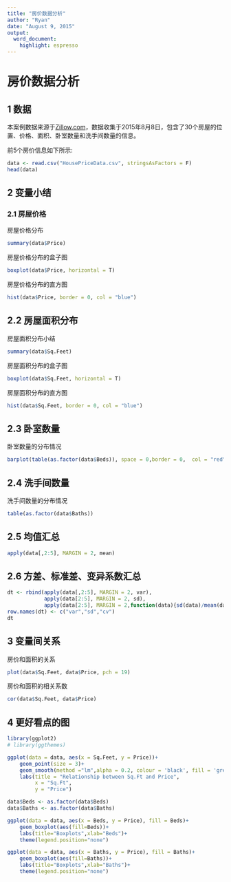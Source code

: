 ```yaml
---
title: "房价数据分析"
author: "Ryan"
date: "August 9, 2015"
output: 
  word_document: 
    highlight: espresso
---
```


# 房价数据分析
## 1 数据
本案例数据来源于[Zillow.com](http://zillow.com)，数据收集于2015年8月8日，包含了30个房屋的位置、价格、面积、卧室数量和洗手间数量的信息。    

前5个房价信息如下所示:
```r
data <- read.csv("HousePriceData.csv", stringsAsFactors = F)
head(data)
```

## 2 变量小结
### 2.1 房屋价格
房屋价格分布
```r
summary(data$Price)
```

房屋价格分布的盒子图
```r
boxplot(data$Price, horizontal = T)
```

房屋价格分布的直方图
```r
hist(data$Price, border = 0, col = "blue")
```

## 2.2 房屋面积分布
房屋面积分布小结
```r
summary(data$Sq.Feet)
```

房屋面积分布的盒子图
```r
boxplot(data$Sq.Feet, horizontal = T)
```

房屋面积分布的直方图
```r
hist(data$Sq.Feet, border = 0, col = "blue")
```

## 2.3 卧室数量
卧室数量的分布情况
```r
barplot(table(as.factor(data$Beds)), space = 0,border = 0,  col = "red")
```

## 2.4 洗手间数量
洗手间数量的分布情况
```r
table(as.factor(data$Baths))
```

## 2.5 均值汇总
```r
apply(data[,2:5], MARGIN = 2, mean)
```

## 2.6 方差、标准差、变异系数汇总
```r
dt <- rbind(apply(data[,2:5], MARGIN = 2, var),
            apply(data[2:5], MARGIN = 2, sd),
            apply(data[2:5], MARGIN = 2,function(data){sd(data)/mean(data)}))
row.names(dt) <- c("var","sd","cv")
dt
```

## 3 变量间关系
房价和面积的关系
```r
plot(data$Sq.Feet, data$Price, pch = 19)
```

房价和面积的相关系数
```r
cor(data$Sq.Feet, data$Price)
```

## 4 更好看点的图
```r
library(ggplot2)
# library(ggthemes)
```

```r
ggplot(data = data, aes(x = Sq.Feet, y = Price))+
    geom_point(size = 3)+
    geom_smooth(method ="lm",alpha = 0.2, colour = 'black', fill = 'grey')+
    labs(title = "Relationship between Sq.Ft and Price",
         x = "Sq.Ft",
         y = "Price")
```

```r
data$Beds <- as.factor(data$Beds)
data$Baths <- as.factor(data$Baths)
```

```r
ggplot(data = data, aes(x = Beds, y = Price), fill = Beds)+
    geom_boxplot(aes(fill=Beds))+
    labs(title="Boxplots",xlab="Beds")+
    theme(legend.position="none")
```

```r
ggplot(data = data, aes(x = Baths, y = Price), fill = Baths)+
    geom_boxplot(aes(fill=Baths))+
    labs(title="Boxplots",xlab="Baths")+
    theme(legend.position="none")
```
